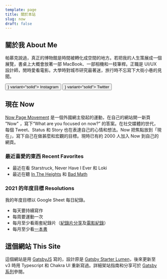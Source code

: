 ```yaml
---
template: page
title: 關於本站
slug: now
draft: false
---
```


## 關於我 About Me

帕慕克說過，真正的博物館是時間被轉化成空間的地方。若把我的人生策展成一個展覽，書桌上大概會放著一部 MacBook、一部相機和一枝筆桿。正職是 UI/UX 設計師，閒時愛看電影。大學時對城市研究最著迷，旅行時不忘寫下大街小巷的見聞。


<HStack>
  <Link to="https://www.instagram.com/desktopofsamuel/">
    <Button leftIcon={<FaInstagram />} variant="solid">
      Instagram
    </Button>
  </Link>
  <Link to="https://www.instagram.com/desktopofsamuel/">
    <Button leftIcon={<FaTwitter />} variant="solid">
      Twitter
    </Button>
  </Link>
</HStack>

## 現在 Now

[Now Page Movement](https://nownownow.com/) 是一個外國網主發起的運動，在自己的網站開一新頁 "Now" ，寫下“What are you focused on now?” 的答案。在社交媒體的世代，每個 Tweet、Status 和 Story 也在表達自己的心情和想法。Now 把焦點放到「現在」，寫下自己在做甚麼和宏觀的目標。現時已有約 2000 人加入 Now 到自己的網頁。

### 最近喜愛的東西 Recent Favorites

- 最近在看 Starstruck, Never Have I Ever 和 Loki
- 最近在聽 [In The Heights](https://open.spotify.com/album/0F3HOT0E0Jj2MSnPm6tq4n?si=f34GK2fPSFiSfzPfiikmrA&dl_branch=1) 和 [Bad Math](https://open.spotify.com/album/648NUDHrn7UYzmAWS1AYMO?si=5N5BbbMwTCalac81J9WfmA&dl_branch=1)

<!-- 2021 May

- 最近在看 Battlestar Galatica 和 Shadow & Bone
- 最近在聽 [Olivia Rodrigo](https://open.spotify.com/track/4ZtFanR9U6ndgddUvNcjcG?si=b97c735b8f414b04) 和 [Kings of Convenience](https://open.spotify.com/track/3JQQnhFsJCYAouBbuxVCvJ?si=83f6dfbf195f448e) -->

<!-- 2021 Mar -->

<!-- - 最近在玩 [Parkasaurus](https://store.steampowered.com/app/591460/Parkasaurus/) ，模擬經營恐龍遊樂場，難得地遊戲機制、趣味和自訂程度也恰到好處。，
- 最近在看 Apple TV+ 的第二季 [For All Mankind](https://www.youtube.com/watch?v=zzmrmjlESjQ)，第一季熱身以後，第二季簡直精采絕倫，可惜媒體和網上討論還是不多。
- 最近在聽 [Jon Batiste](https://open.spotify.com/album/6kHFkPvL2X3rZPuS3CEMUE?si=vRHUeRN5TA-7ItUhAmFB1Q) 和 [Brittany Howard](https://open.spotify.com/album/5xQrvHK0YbNaFslrvJYMNR?si=3lZnZ61WRPW-O3alzgInvA) -->

<!-- 2021 Feb
- 最近愛玩 [Kerbal Space Program](https://store.steampowered.com/app/220200/Kerbal_Space_Program/)，順便也在看一堆太空電影和電視劇 Apollo 13、For All Mankind
- 最近在聽 [林家謙](https://open.spotify.com/artist/3tvtGR8HzMHDbkLeZrFiBI?si=ppRuSRPaR0Kn8emJq8BFYA) 和 [Dua Lipa](https://open.spotify.com/album/5lKlFlReHOLShQKyRv6AL9?si=4yHlX9VCTt6_kNw03aZMDA) -->

<!-- - Apple TV+ 的劇集 [Mythic Quest: Raven's Banquet](https://www.youtube.com/watch?v=pMaPCYRPhY0)，因 COVID-19 更拍了演員劇組各自有在家拍攝及籌備製作的《Panademic》。
- 受 macOS Big Sur 啟發，更加精美細緻的 [Icon Set](https://twitter.com/Gavmn/status/1281254466751270912)
- 最近在聽 [Thao & The Get Down Stay Down](https://open.spotify.com/album/3SYjUBg5uOq779VJh3jRb5?si=4zcXBAleRaq-YvlMuStcQA) -->

<!-- * [Make Time](https://www.bookdepository.com/Make-Time-Jake-Knapp/9780593079584?ref=grid-view&a_aid=desktopofsamuel)
* Bojack Horseman 和 The Good Place 的大結局
* 最近在聽[The Big Moon](https://open.spotify.com/artist/0KU55rzxAihPhi27MAuz9O)和[Andrew Bird](https://www.npr.org/2016/05/25/479454859/andrew-bird-tiny-desk-concert) -->

### 2021 的年度目標 Resolutions

我的年度目標以 Google Sheet 每日紀錄。

<!--
最近我用 Integromat 和 Airtable 製作了個類似 Github 的 [Heatmap](/pages/habit) -->

- 每天要持續寫作
- 每周要運動一次
- 每月至少看兩套紀錄片（[紀錄片分享](https://desktopofsamuel.com/tags/documentary)及[電影紀錄](https://letterboxd.com/samuelisme/)）
- 每月至少看[一本書](https://oku.club/user/desktopofsamuel)

## 這個網站 This Site

這個網站是用 [GatsbyJS](https://www.gatsbyjs.com/) 寫的，設計原是 [Gatsby Starter Lumen](https://www.gatsbyjs.org/starters/alxshelepenok/gatsby-starter-lumen/)，後來更新至 v3 時用 Typescript 和 Chakra UI 重新寫過。詳細架站指南和分享可於 [Gatsby 系列](/tag/gatsby/)參閱。
